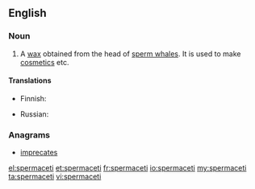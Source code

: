 ==English==
{{wikipedia}}

===Noun===
{{en-noun|-}}

# A [[wax]] obtained from the head of [[sperm whale]]s. It is used to make [[cosmetics]] etc.

====Translations====
{{trans-top|wax obtained from the head of sperm whale}}
* Finnish: {{t|fi|spermaseetti}}
{{trans-mid}}
* Russian: {{t|ru|спермацет|m|sc=Cyrl|tr=spermacét|alt=спермаце́т}}
{{trans-bottom}}

===Anagrams===
* [[imprecates#English|imprecates]]

[[el:spermaceti]]
[[et:spermaceti]]
[[fr:spermaceti]]
[[io:spermaceti]]
[[my:spermaceti]]
[[ta:spermaceti]]
[[vi:spermaceti]]